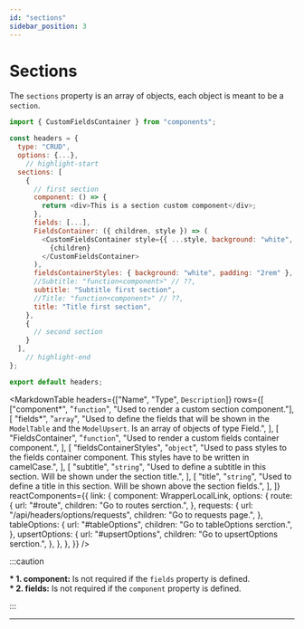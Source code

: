 ```yaml
---
id: "sections"
sidebar_position: 3
---
```



# Sections

The `sections` property is an array of objects, each object is meant to be a `section`.

```js
import { CustomFieldsContainer } from "components";

const headers = {
  type: "CRUD",
  options: {...},
    // highlight-start
  sections: [
    {
      // first section
      component: () => {
        return <div>This is a section custom component</div>;
      },
      fields: [...],
      FieldsContainer: ({ children, style }) => (
        <CustomFieldsContainer style={{ ...style, background: "white", padding: "2rem" }}>
          {children}
        </CustomFieldsContainer>
      ),
      fieldsContainerStyles: { background: "white", padding: "2rem" },
      //Subtitle: "function<component>" // ??,
      subtitle: "Subtitle first section",
      //Title: "function<component>" // ??,
      title: "Title first section",
    },
    {
      // second section
    }
  ],
    // highlight-end
};

export default headers;
```

<MarkdownTable
  headers={["Name", "Type", `Description`]}
  rows={[
    ["component*", "`function`", "Used to render a custom section component."],
    [
      "fields*",
      "`array`",
      "Used to define the fields that will be shown in the `ModelTable` and the `ModelUpsert`. Is an array of objects of type Field.",
    ],
    [
      "FieldsContainer",
      "`function`",
      "Used to render a custom fields container component.",
    ],
    [
      "fieldsContainerStyles",
      "`object`",
      "Used to pass styles to the fields container component. This styles have to be written in camelCase.",
    ],
    [
      "subtitle",
      "`string`",
      "Used to define a subtitle in this section. Will be shown under the section title.",
    ],
    [
      "title",
      "`string`",
      "Used to define a title in this section. Will be shown above the section fields.",
    ],
  ]}
  reactComponents={{
    link: {
      component: WrapperLocalLink,
      options: {
        route: {
          url: "#route",
          children: "Go to routes serction.",
        },
        requests: {
          url: "/api/headers/options/requests",
          children: "Go to requests page.",
        },
        tableOptions: {
          url: "#tableOptions",
          children: "Go to tableOptions serction.",
        },
        upsertOptions: {
          url: "#upsertOptions",
          children: "Go to upsertOptions serction.",
        },
      },
    },
  }}
/>

:::caution

**\* 1. component:** Is not required if the `fields` property is defined.<br/>
**\* 2. fields:** Is not required if the `component` property is defined.

:::

---

